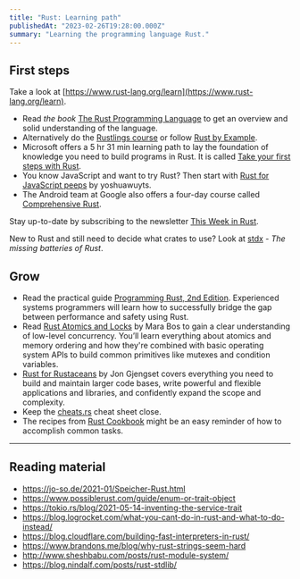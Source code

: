 ```yaml
---
title: "Rust: Learning path"
publishedAt: "2023-02-26T19:28:00.000Z"
summary: "Learning the programming language Rust."
---
```


## First steps

Take a look at [https://www.rust-lang.org/learn](https://www.rust-lang.org/learn).

- Read _the book_ [The Rust Programming Language](https://doc.rust-lang.org/book/) to get an overview and solid understanding of the language.
- Alternatively do the [Rustlings course](https://github.com/rust-lang/rustlings/) or follow [Rust by Example](https://doc.rust-lang.org/stable/rust-by-example/).
- Microsoft offers a 5 hr 31 min learning path to lay the foundation of knowledge you need to build programs in Rust. It is called [Take your first steps with Rust](https://learn.microsoft.com/en-us/training/paths/rust-first-steps/).
- You know JavaScript and want to try Rust? Then start with [Rust for JavaScript peeps](https://github.com/yoshuawuyts/rust-for-js-peeps) by yoshuawuyts.
- The Android team at Google also offers a four-day course called [Comprehensive Rust](https://github.com/google/comprehensive-rust).

Stay up-to-date by subscribing to the newsletter [This Week in Rust](https://this-week-in-rust.org/).

New to Rust and still need to decide what crates to use? Look at [stdx](https://github.com/brson/stdx) _- The missing batteries of Rust_.

## Grow

- Read the practical guide [Programming Rust, 2nd Edition](https://www.oreilly.com/library/view/programming-rust-2nd/9781492052586/). Experienced systems programmers will learn how to successfully bridge the gap between performance and safety using Rust.
- Read [Rust Atomics and Locks](https://marabos.nl/atomics/) by Mara Bos to gain a clear understanding of low-level concurrency. You’ll learn everything about atomics and memory ordering and how they're combined with basic operating system APIs to build common primitives like mutexes and condition variables.
- [Rust for Rustaceans](https://rust-for-rustaceans.com/) by Jon Gjengset covers everything you need to build and maintain larger code bases, write powerful and flexible applications and libraries, and confidently expand the scope and complexity.
- Keep the [cheats.rs](https://cheats.rs/) cheat sheet close.
- The recipes from [Rust Cookbook](https://rust-lang-nursery.github.io/rust-cookbook/) might be an easy reminder of how to accomplish common tasks.

---

## Reading material

- https://jo-so.de/2021-01/Speicher-Rust.html
- https://www.possiblerust.com/guide/enum-or-trait-object
- https://tokio.rs/blog/2021-05-14-inventing-the-service-trait
- https://blog.logrocket.com/what-you-cant-do-in-rust-and-what-to-do-instead/
- https://blog.cloudflare.com/building-fast-interpreters-in-rust/
- https://www.brandons.me/blog/why-rust-strings-seem-hard
- http://www.sheshbabu.com/posts/rust-module-system/
- https://blog.nindalf.com/posts/rust-stdlib/
